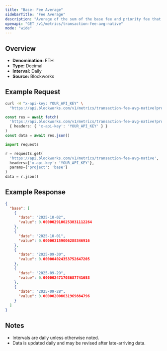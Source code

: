 ```yaml
---
title: "Base: Fee Average"
sidebarTitle: "Fee Average"
description: "Average of the sum of the base fee and priority fee that day in native chain token"
openapi: "GET /v1/metrics/transaction-fee-avg-native"
mode: "wide"
---
```


## Overview

- **Denomination:** ETH
- **Type:** Decimal
- **Interval:** Daily
- **Source:** Blockworks

## Example Request

<CodeGroup>

```bash cURL
curl -H "x-api-key: YOUR_API_KEY" \
  "https://api.blockworks.com/v1/metrics/transaction-fee-avg-native?project=base"
```

```typescript TypeScript
const res = await fetch(
  'https://api.blockworks.com/v1/metrics/transaction-fee-avg-native?project=base',
  { headers: { 'x-api-key': 'YOUR_API_KEY' } }
)
const data = await res.json()
```

```python Python
import requests

r = requests.get(
  'https://api.blockworks.com/v1/metrics/transaction-fee-avg-native',
  headers={'x-api-key': 'YOUR_API_KEY'},
  params={'project': 'base'}
)
data = r.json()
```

</CodeGroup>

## Example Response

```json
{
  "base": [
    {
      "date": "2025-10-02",
      "value": 0.0000029100253831112264
    },
    {
      "date": "2025-10-01",
      "value": 0.000003159006288346916
    },
    {
      "date": "2025-09-30",
      "value": 0.000004024353752647205
    },
    {
      "date": "2025-09-29",
      "value": 0.000002471703687741653
    },
    {
      "date": "2025-09-28",
      "value": 0.000002008031969884796
    }
  ]
}
```

## Notes
- Intervals are daily unless otherwise noted.
- Data is updated daily and may be revised after late-arriving data.